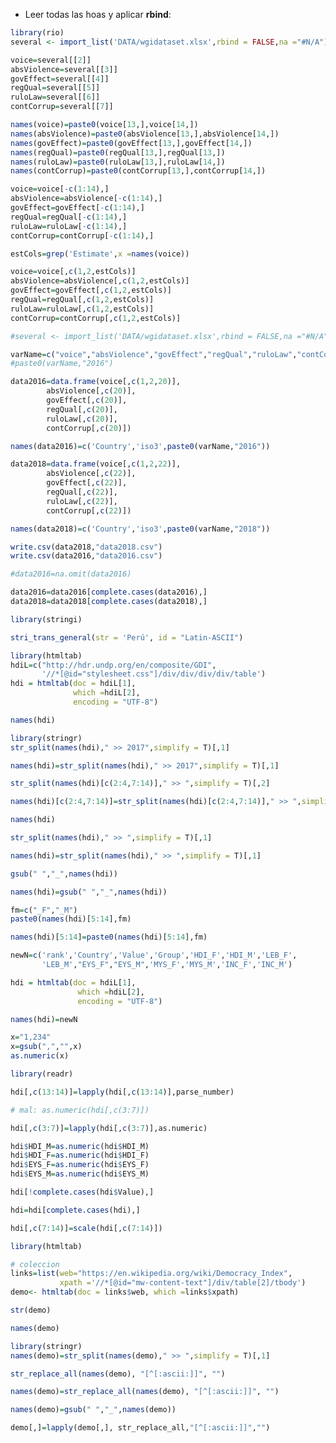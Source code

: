 
* Leer todas las hoas y aplicar **rbind**:
```r
library(rio)
several <- import_list('DATA/wgidataset.xlsx',rbind = FALSE,na ="#N/A")
```

```r
voice=several[[2]]
absViolence=several[[3]]
govEffect=several[[4]]
regQual=several[[5]]
ruloLaw=several[[6]]
contCorrup=several[[7]]
```



```r
names(voice)=paste0(voice[13,],voice[14,])
names(absViolence)=paste0(absViolence[13,],absViolence[14,])
names(govEffect)=paste0(govEffect[13,],govEffect[14,])
names(regQual)=paste0(regQual[13,],regQual[13,])
names(ruloLaw)=paste0(ruloLaw[13,],ruloLaw[14,])
names(contCorrup)=paste0(contCorrup[13,],contCorrup[14,])
```

```r
voice=voice[-c(1:14),]
absViolence=absViolence[-c(1:14),]
govEffect=govEffect[-c(1:14),]
regQual=regQual[-c(1:14),]
ruloLaw=ruloLaw[-c(1:14),]
contCorrup=contCorrup[-c(1:14),]
```

```r
estCols=grep('Estimate',x =names(voice))
```

```r
voice=voice[,c(1,2,estCols)]
absViolence=absViolence[,c(1,2,estCols)]
govEffect=govEffect[,c(1,2,estCols)]
regQual=regQual[,c(1,2,estCols)]
ruloLaw=ruloLaw[,c(1,2,estCols)]
contCorrup=contCorrup[,c(1,2,estCols)]
```

```r
#several <- import_list('DATA/wgidataset.xlsx',rbind = FALSE,na ="#N/A")
```

```r
varName=c("voice","absViolence","govEffect","regQual","ruloLaw","contCorrup")
#paste0(varName,"2016")

data2016=data.frame(voice[,c(1,2,20)],
        absViolence[,c(20)],
        govEffect[,c(20)],
        regQual[,c(20)],
        ruloLaw[,c(20)],
        contCorrup[,c(20)])

names(data2016)=c('Country','iso3',paste0(varName,"2016"))

data2018=data.frame(voice[,c(1,2,22)],
        absViolence[,c(22)],
        govEffect[,c(22)],
        regQual[,c(22)],
        ruloLaw[,c(22)],
        contCorrup[,c(22)])

names(data2018)=c('Country','iso3',paste0(varName,"2018"))
```


```r
write.csv(data2018,"data2018.csv")
write.csv(data2016,"data2016.csv")
```


```r
#data2016=na.omit(data2016)

data2016=data2016[complete.cases(data2016),]
data2018=data2018[complete.cases(data2018),]

```


```r
library(stringi)

stri_trans_general(str = 'Perú', id = "Latin-ASCII")
```





```r
library(htmltab)
hdiL=c("http://hdr.undp.org/en/composite/GDI",
       '//*[@id="stylesheet.css"]/div/div/div/div/table')
hdi = htmltab(doc = hdiL[1], 
              which =hdiL[2],
              encoding = "UTF-8") 
```

```r
names(hdi)
```

```r
library(stringr)
str_split(names(hdi)," >> 2017",simplify = T)[,1]
```


```r
names(hdi)=str_split(names(hdi)," >> 2017",simplify = T)[,1]
```

```r
str_split(names(hdi)[c(2:4,7:14)]," >> ",simplify = T)[,2]
```

```r
names(hdi)[c(2:4,7:14)]=str_split(names(hdi)[c(2:4,7:14)]," >> ",simplify = T)[,2]
```

```r
names(hdi)
```
```r
str_split(names(hdi)," >> ",simplify = T)[,1]
```
```r
names(hdi)=str_split(names(hdi)," >> ",simplify = T)[,1]
```
```r
gsub(" ","_",names(hdi))
```
```r
names(hdi)=gsub(" ","_",names(hdi))
```
```r
fm=c("_F","_M")
paste0(names(hdi)[5:14],fm)
```
```r
names(hdi)[5:14]=paste0(names(hdi)[5:14],fm)
```

```r
newN=c('rank','Country','Value','Group','HDI_F','HDI_M','LEB_F',
       'LEB_M',"EYS_F","EYS_M",'MYS_F','MYS_M','INC_F','INC_M')
```




```r
hdi = htmltab(doc = hdiL[1], 
               which =hdiL[2],
               encoding = "UTF-8") 
```

```r
names(hdi)=newN
```



```r
x="1,234"
x=gsub(",","",x)
as.numeric(x)
```

```r
library(readr)

hdi[,c(13:14)]=lapply(hdi[,c(13:14)],parse_number)
```
```r
# mal: as.numeric(hdi[,c(3:7)])

hdi[,c(3:7)]=lapply(hdi[,c(3:7)],as.numeric)

hdi$HDI_M=as.numeric(hdi$HDI_M)
hdi$HDI_F=as.numeric(hdi$HDI_F)
hdi$EYS_F=as.numeric(hdi$EYS_F)
hdi$EYS_M=as.numeric(hdi$EYS_M)

```




```r
hdi[!complete.cases(hdi$Value),]
```
```r
hdi=hdi[complete.cases(hdi),]
```

```r
hdi[,c(7:14)]=scale(hdi[,c(7:14)])
```


```r
library(htmltab)

# coleccion
links=list(web="https://en.wikipedia.org/wiki/Democracy_Index",
           xpath ='//*[@id="mw-content-text"]/div/table[2]/tbody')
demo<- htmltab(doc = links$web, which =links$xpath)
```


```r
str(demo)
```

```r
names(demo)
```

```r
library(stringr)
names(demo)=str_split(names(demo)," >> ",simplify = T)[,1]
```

```r
str_replace_all(names(demo), "[^[:ascii:]]", "")
```

```r
names(demo)=str_replace_all(names(demo), "[^[:ascii:]]", "")
```

```r
names(demo)=gsub(" ","_",names(demo))
```

```r
demo[,]=lapply(demo[,], str_replace_all,"[^[:ascii:]]","")
```






